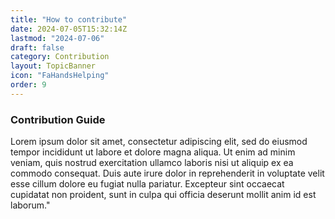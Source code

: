 ```yaml
---
title: "How to contribute"
date: 2024-07-05T15:32:14Z
lastmod: "2024-07-06"
draft: false
category: Contribution
layout: TopicBanner
icon: "FaHandsHelping"
order: 9
---
```


### Contribution Guide

Lorem ipsum dolor sit amet, consectetur adipiscing elit, sed do eiusmod tempor incididunt ut labore et dolore magna aliqua. Ut enim ad minim veniam, quis nostrud exercitation ullamco laboris nisi ut aliquip ex ea commodo consequat. Duis aute irure dolor in reprehenderit in voluptate velit esse cillum dolore eu fugiat nulla pariatur. Excepteur sint occaecat cupidatat non proident, sunt in culpa qui officia deserunt mollit anim id est laborum."
